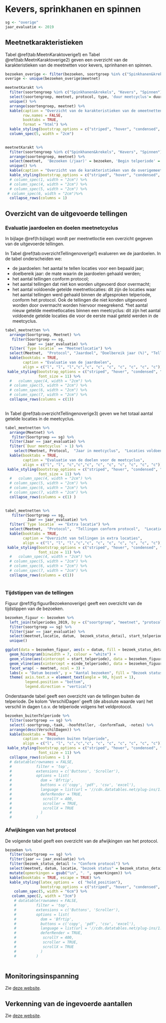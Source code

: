 # Kevers, sprinkhanen en spinnen

```r
sg <- "overige"
jaar_evaluatie <- 2019
```


## Meetnetkarakteristieken

Tabel \@ref(tab:MeetnKaraktoverige1) en Tabel \@ref(tab:MeetnKaraktoverige2) geven een overzicht van de karakteristieken van de meetnetten voor kevers, sprinhanen en spinnen.

```r

bezoeken_overige <- filter(bezoeken, soortgroep %in% c("Spinkhanen&krekels", "Kevers", "Spinnen"))
overige <- unique(bezoeken_overige$meetnet)

meetnetKarakt %>%
  filter(soortengroep %in% c("Spinkhanen&krekels", "Kevers", "Spinnen")) %>%
  select(soortengroep, meetnet, protocol, type, 'duur meetcyclus'= duur_meetcyclus, start = opstartjaar) %>%
  unique() %>%
  arrange(soortengroep, meetnet) %>%
  kable(caption = "Overzicht van de karakteristieken van de omeetnetten voor kevers, sprinhanen en spinnen: veldprotocol, type meetnet (integraal of steekproef), aantal meetnetlocaties en de meetcyclus in jaren", 
        row.names = FALSE, 
        booktabs = TRUE,
        format = "html") %>%
  kable_styling(bootstrap_options = c("striped", "hover", "condensed", "responsive")) %>%
  column_spec(5, width = "2cm")
  
```


```r

meetnetKarakt %>%
  filter(soortengroep %in% c("Spinkhanen&krekels", "Kevers", "Spinnen")) %>%
  arrange(soortengroep, meetnet) %>%
  select(meetnet,  'Bezoeken (/jaar)' = bezoeken, 'Begin telperiode' = begin_telperiode, 'Einde telperiode' = einde_telperiode) %>%
  unique() %>%
  kable(caption = "Overzicht van de karakteristieken van de overigemeetnetten: aantal bezoeken per jaar, begin en einde van de telperiode", row.names = FALSE, booktabs = TRUE, align = c("l", "c", "c", "c")) %>%
  kable_styling(bootstrap_options = c("striped", "hover", "condensed", "responsive")) %>%
  # column_spec(1, width = "2cm") %>%
  # column_spec(4, width = "2cm") %>%
  # column_spec(5, width = "2cm") %>%
 # column_spec(6, width = "2cm")%>%
  collapse_rows(columns = 1)

```

## Overzicht van de uitgevoerde tellingen

### Evaluatie jaardoelen en doelen meetnetcyclus

In bijlage \@ref(h:bijlage) wordt per meetnetloctie een overzicht gegeven van de uitgevoerde tellingen.

In Tabel \@ref(tab:overzichtTellingenoverige1) evalueren we de jaardoelen. In de tabel onderscheiden we: 

* de jaardoelen: het aantal te tellen locaties voor een bepaald jaar; 
* doelbereik jaar: de mate waarin de jaardoelen gehaald werden;
* het aantal tellingen conform protocol;
* het aantal tellingen dat niet kon worden uitgevoerd door overmacht;
* het aantal voldoende getelde meetnetlocaties: dit zijn de locaties waar het aantal tellingen werd gehaald binnen de afgesproken telperiode, conform het protocol. Ook de tellingen die niet konden uitgevoerd worden door overmacht worden hiervoor meegrekend.
*het aantal nieuw getelde meetnetlocaties binnen een meetcyclus: dit zijn het aantal voldoende getelde locaties die voor de eerste maal geteld werden in de meetcyclus.  

```r

tabel_meetnetten %>%
  arrange(Soortgroep, Meetnet) %>%
   filter(Soortgroep == sg,
          Jaar == jaar_evaluatie) %>%
  filter(`Type locatie` == "Meetnetlocatie") %>%
  select(Meetnet,  "Protocol", "Jaardoel", "Doelbereik jaar (%)", "Tellingen conform protocol", "Tellingen niet uitvoerbaar",  "Locaties voldoende geteld - totaal") %>%
  kable(booktabs = TRUE, 
        caption = "Evaluatie van de jaardoelen", 
        align = c("l", "l", "l","c","c", "c", "c", "c", "c", "c", "c")) %>%
 kable_styling(bootstrap_options = c("striped", "hover", "condensed", "responsive"),
               font_size = 11) %>%
  #   column_spec(4, width = "2cm") %>%
  # column_spec(5, width = "2cm") %>%
  # column_spec(6, width = "2cm") %>%
  # column_spec(7, width = "2cm") %>%
  collapse_rows(columns = c(1))
  
```

In Tabel \@ref(tab:overzichtTellingenoverige3) geven we het totaal aantal getelde locaties in de meetcyclus.

```r

tabel_meetnetten %>%
  arrange(Meetnet) %>%
   filter(Soortgroep == sg) %>%
  filter(Jaar == jaar_evaluatie) %>%
  filter(`Duur meetcyclus` > 1) %>%
    select(Meetnet, Protocol,  "Jaar in meetcyclus",  "Locaties voldoende geteld - cyclus") %>%
  kable(booktabs = TRUE, 
        caption = "Evaluatie van de doelen voor de meetcyclus", 
        align = c("l", "l", "c","c","c", "c", "c", "c", "c", "c", "c")) %>%
 kable_styling(bootstrap_options = c("striped", "hover", "condensed", "responsive"),
               font_size = 11) %>%
  #   column_spec(4, width = "2cm") %>%
  # column_spec(5, width = "2cm") %>%
  # column_spec(6, width = "2cm") %>%
  # column_spec(7, width = "2cm") %>%
  collapse_rows(columns = c(1) )
  
```


```r

tabel_meetnetten %>%
   filter(Soortgroep == sg,
          Jaar == jaar_evaluatie) %>%
  filter(`Type locatie` == "Extra locatie") %>%
  select(Meetnet,  "Protocol",  "Tellingen conform protocol",  "Locaties voldoende geteld - totaal") %>%
  kable(booktabs = TRUE, 
        caption = "Overzicht van tellingen in extra locaties", 
        align = c("l", "l", "l","c","c", "c", "c", "c", "c", "c", "c")) %>%
 kable_styling(bootstrap_options = c("striped", "hover", "condensed", "responsive"),
               font_size = 11) %>%
  #   column_spec(4, width = "2cm") %>%
  # column_spec(5, width = "2cm") %>%
  # column_spec(6, width = "2cm") %>%
  # column_spec(7, width = "2cm") %>%
  collapse_rows(columns = c(1))
  
```


### Tijdstippen van de tellingen

Figuur \@ref(fig:figuurBezoekenoverige) geeft een overzicht van de tijdstippen van de bezoeken.  

```r

bezoeken_figuur <- bezoeken %>% 
  left_join(telperiodes_2019, by = c("soortgroep", "meetnet", "protocol")) %>%
  filter(soortgroep == sg) %>% 
  filter(jaar == jaar_evaluatie) %>% 
  select(meetnet,locatie, datum,  bezoek_status_detail, start_telperiode, einde_telperiode) %>%
  unique()

ggplot(data = bezoeken_figuur, aes(x = datum, fill = bezoek_status_detail)) + 
  geom_histogram(binwidth = 7, colour = "white") +
  geom_vline(aes(xintercept = start_telperiode), data = bezoeken_figuur, linetype = 2) +
  geom_vline(aes(xintercept = einde_telperiode), data = bezoeken_figuur, linetype = 2) +
  facet_wrap( ~ meetnet, ncol = 3) + 
  labs(x = "Datum bezoek", y = "Aantal bezoeken", fill = "Bezoek status")  + 
  theme( axis.text.x = element_text(angle = 90, hjust = 1),
         legend.position = "bottom",
         legend.direction = "vertical")
```

Onderstaande tabel geeft een overzicht van de tellingen buiten de telperiode. De kolom 'VerschilDagen' geeft (de absolute waarde van) het verschil in dagen t.o.v. de telperiode volgens het veldprotocol.

```r

bezoeken_buitenTelperiode %>%
  filter(soortgroep == sg) %>%
  select(-soortgroep,-taak, -hoofdteller, -ConformTaak, -notes) %>% 
  arrange(desc(VerschilDagen)) %>%
  kable(booktabs = TRUE,
        caption = "Bezoeken buiten telperiode",
        align = c("l", "l", "c","c","c", "c", "c", "c", "c", "c", "c")) %>%
 kable_styling(bootstrap_options = c("striped", "hover", "condensed", "responsive"),
               font_size = 11) %>%
  collapse_rows(columns = 1 )
  # datatable(rownames = FALSE,
  #           filter = 'top',
  #           extensions = c('Buttons', 'Scroller'),
  #           options = list(
  #             dom = 'Bfrtip',
  #             buttons = c('copy', 'pdf', 'csv', 'excel'),
  #             language = list(url = '//cdn.datatables.net/plug-ins/1.10.11/i18n/Dutch.json'),
  #             deferRender = TRUE,
  #              scrollY = 400,
  #              scroller = TRUE,
  #              scrollX = TRUE
  #             )
  #           )


```



### Afwijkingen van het protocol

De volgende tabel geeft een overzicht van de afwijkingen van het protocol.

```r

bezoeken %>% 
  filter(soortgroep == sg) %>% 
  filter(jaar == jaar_evaluatie) %>% 
  filter(bezoek_status_detail != "Conform protocol") %>% 
  select(meetnet, datum, locatie, "bezoek status" = bezoek_status_detail, opmerkingen = notes) %>%
  mutate(opmerkingen = gsub("\n", ". ", opmerkingen)) %>%
  kable(booktabs = TRUE, escape = TRUE) %>%
  kable_styling(latex_options =  c( "hold_position"),
                bootstrap_options = c("striped", "hover", "condensed", "responsive")) %>%
    column_spec(5, width = "6cm") %>%
   column_spec(2, width = "3cm")
    # datatable(rownames = FALSE,
    #         filter = 'top',
    #         extensions = c('Buttons', 'Scroller'),
    #         options = list(
    #           dom = 'Bfrtip',
    #           buttons = c('copy', 'pdf', 'csv', 'excel'),
    #           language = list(url = '//cdn.datatables.net/plug-ins/1.10.11/i18n/Dutch.json'),
    #           deferRender = TRUE,
    #            scrollY = 400,
    #            scroller = TRUE,
    #            scrollX = TRUE
    #           )
    #         )
  
```



## Monitoringsinspanning

Zie [deze website](https://inbo.github.io/soortenmeetnetten-dataexploration/#overige).

## Verkenning van de ingevoerde aantallen

Zie [deze website](https://inbo.github.io/soortenmeetnetten-dataexploration/#overige).





